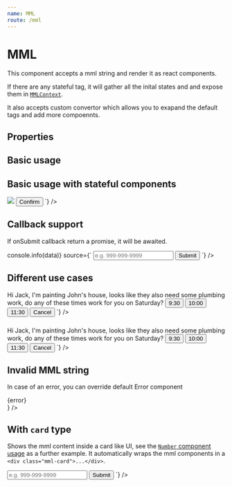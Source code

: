 ```yaml
---
name: MML
route: /mml
---
```



# MML

This component accepts a mml string and render it as react components.

If there are any stateful tag, it will gather all the inital states and and expose them in [`MMLContext`](/mml-context).

It also accepts custom convertor which allows you to exapand the default tags and add more compoennts.

## Properties

<Props of={MML} />

## Basic usage

<Playground>
  <MML source="<mml>hi</mml>" />
</Playground>

## Basic usage with stateful components

<Playground>
  <MML
    source={`
      <mml name="windows_form" type="card">
        <image src="https://getstream.github.io/mml-react/public/window.jpg" />
        <number name="windows" value="12" />
        <button name="confirm" value="Confirm">Confirm</button>
      </mml>
    `}
  />
</Playground>

## Callback support

If onSubmit callback return a promise, it will be awaited.

<Playground>
  <MML
    onSubmit={(data) => console.info(data)}
    source={`
      <mml type="card">
        <input name="answer" label="Enter your phone number" placeholder="e.g. 999-999-9999"></input>
        <button name="action" value="submit">Submit</button>
      </mml>
    `}
  />
</Playground>

## Different use cases

<Playground>
  <MML
    source={`
      <mml>
        <text>Hi Jack, I'm painting John's house, looks like they also need some plumbing work, do any of these times work for you on Saturday?</text>
        <button_list>
          <button name="time" value="9:30">9:30</button>
          <button name="time" value="10:00">10:00</button>
          <button name="time" value="11:30">11:30</button>
          <button name="cancel" value="cancel">Cancel</button>
        </button_list>
      </mml>
    `}
  />
</Playground>

###

<Playground>
  <MML
    source={`
      <mml>
        <text>Hi Jack, I'm painting John's house, looks like they also need some plumbing work, do any of these times work for you on Saturday?</text>
        <button_list>
          <button name="time" value="9:30">9:30</button>
          <button name="time" value="10:00">10:00</button>
          <button name="time" value="11:30">11:30</button>
          <button name="cancel" value="cancel">Cancel</button>
        </button_list>
      </mml>
    `}
  />
</Playground>

## Invalid MML string

In case of an error, you can override default Error component

<Playground>
  <MML source="<mml><invalid /></mml>" Error={({ error }) => <div style={{ color: 'red' }}>{error}</div>} />
</Playground>

## With `card` type

Shows the mml content inside a card like UI, see the [`Number` component usage](/components/number) as a further example. It automatically wraps the mml components in a `<div class="mml-card">...</div>`.

<Playground>
  <MML
    source={`
      <mml type="card">
        <input name="answer" label="Enter your phone number" placeholder="e.g. 999-999-9999"></input>
        <button name="action" value="submit">Submit</button>
      </mml>
    `}
  />
</Playground>
